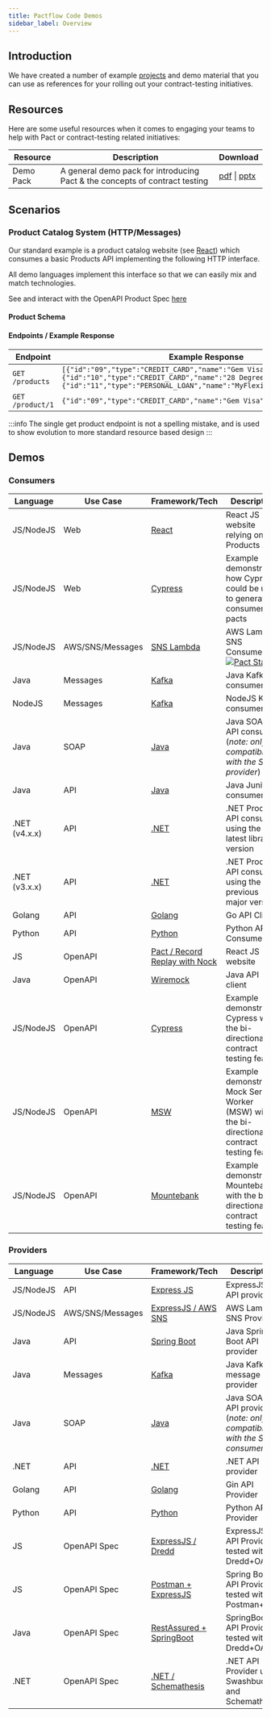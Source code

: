 ```yaml
---
title: Pactflow Code Demos
sidebar_label: Overview
---
```



## Introduction

We have created a number of example [projects](#Demos) and demo material that you can use as references for your rolling out your contract-testing initiatives.

## Resources

Here are some useful resources when it comes to engaging your teams to help with Pact or contract-testing related initiatives:

| Resource  | Description                                                                 | Download                                                                                                                                               |
| --------- | --------------------------------------------------------------------------- | ------------------------------------------------------------------------------------------------------------------------------------------------------ |
| Demo Pack | A general demo pack for introducing Pact & the concepts of contract testing | <a href="/resources/pactflow-demo-pack_2020.pdf" target="_blank">pdf</a> \| <a href="/resources/pactflow-demo-pack_2020.pptx" target="_blank">pptx</a> |

## Scenarios

### Product Catalog System (HTTP/Messages)

Our standard example is a product catalog website (see [React](/docs/examples/js/consumer)) which consumes a basic Products API implementing the following HTTP interface.

All demo languages implement this interface so that we can easily mix and match technologies.

See and interact with the OpenAPI Product Spec [here](/oas/products)

#### Product Schema

<ApiSchema id="oas-product" pointer="#/components/schemas/Product" />

#### Endpoints / Example Response

| Endpoint         | Example Response                                                                                                                                                                                                |
| ---------------- | --------------------------------------------------------------------------------------------------------------------------------------------------------------------------------------------------------------- |
| `GET /products`  | `[{"id":"09","type":"CREDIT_CARD","name":"Gem Visa","version":"v1"},{"id":"10","type":"CREDIT_CARD","name":"28 Degrees","version":"v1"},{"id":"11","type":"PERSONAL_LOAN","name":"MyFlexiPay","version":"v2"}]` |
| `GET /product/1` | `{"id":"09","type":"CREDIT_CARD","name":"Gem Visa","version":"v1"}`                                                                                                                                             |

:::info
The single get product endpoint is not a spelling mistake, and is used to show evolution to more standard resource based design
:::

## Demos

### Consumers

| Language      | Use Case         | Framework/Tech                                                                        | Description                                                                                                                                                                                                                                                                                                      |
| ------------- | ---------------- | ------------------------------------------------------------------------------------- | ---------------------------------------------------------------------------------------------------------------------------------------------------------------------------------------------------------------------------------------------------------------------------------------------------------------- |
| JS/NodeJS     | Web              | [React](/docs/examples/js/consumer)                                                   | React JS website relying on a Products API                                                                                                                                                                                                                                                                       |
| JS/NodeJS     | Web              | [Cypress](/docs/examples/cypress)                                                     | Example demonstrating how Cypress could be used to generate consumer pacts                                                                                                                                                                                                                                       |
| JS/NodeJS     | AWS/SNS/Messages | [SNS Lambda](/docs/examples/aws/sns/consumer)                                         | AWS Lambda SNS Consumer [![Pact Status](https://testdemo.pactflow.io/pacts/provider/pactflow-example-provider-js-sns/consumer/pactflow-example-consumer-js-sns/latest/badge.svg)](https://testdemo.pactflow.io/pacts/provider/pactflow-example-provider-js-sns/consumer/pactflow-example-consumer-js-sns/latest) |
| Java          | Messages         | [Kafka](/docs/examples/kafka/java/consumer)                                           | Java Kafka consumer                                                                                                                                                                                                                                                                                              |
| NodeJS        | Messages         | [Kafka](/docs/examples/kafka/js/consumer)                                             | NodeJS Kafka consumer                                                                                                                                                                                                                                                                                            |
| Java          | SOAP             | [Java](/docs/examples/soap/java/consumer)                                             | Java SOAP API consumer (_note: only compatible with the SOAP provider_)                                                                                                                                                                                                                                          |
| Java          | API              | [Java](/docs/examples/java/consumer/junit)                                            | Java Junit consumer                                                                                                                                                                                                                                                                                              |
| .NET (v4.x.x) | API              | [.NET](/docs/examples/bi-directional/consumer/dotnet/)                                | .NET Products API consumer using the latest library version                                                                                                                                                                                                                                                      |
| .NET (v3.x.x) | API              | [.NET](/docs/examples/dotnet/consumer)                                                | .NET Products API consumer using the previous major version                                                                                                                                                                                                                                                      |
| Golang        | API              | [Golang](/docs/examples/golang/consumer)                                              | Go API Client                                                                                                                                                                                                                                                                                                    |
| Python        | API              | [Python](/docs/examples/python/consumer/)                                             | Python API Consumer                                                                                                                                                                                                                                                                                              |
| JS            | OpenAPI          | [Pact / Record Replay with Nock](/docs/examples/bi-directional/consumer/recordreplay) | React JS website                                                                                                                                                                                                                                                                                                 |
| Java          | OpenAPI          | [Wiremock](/docs/examples/bi-directional/consumer/wiremock/)                          | Java API client                                                                                                                                                                                                                                                                                                  |
| JS/NodeJS     | OpenAPI          | [Cypress](/docs/examples/bi-directional/consumer/cypress/)                            | Example demonstrating Cypress with the bi-directional contract testing feature                                                                                                                                                                                                                                   |
| JS/NodeJS     | OpenAPI          | [MSW](/docs/examples/bi-directional/consumer/msw/)                                    | Example demonstrating Mock Service Worker (MSW) with the bi-directional contract testing feature                                                                                                                                                                                                                 |
| JS/NodeJS     | OpenAPI          | [Mountebank](/docs/examples/bi-directional/consumer/mountebank/)                      | Example demonstrating Mountebank with the bi-directional contract testing feature                                                                                                                                                                                                                                |

### Providers

| Language  | Use Case         | Framework/Tech                                                                 | Description                                                             |
| --------- | ---------------- | ------------------------------------------------------------------------------ | ----------------------------------------------------------------------- |
| JS/NodeJS | API              | [Express JS](/docs/examples/js/provider)                                       | ExpressJS API provider                                                  |
| JS/NodeJS | AWS/SNS/Messages | [ExpressJS / AWS SNS](/docs/examples/aws/sns/provider)                         | AWS Lambda SNS Provider                                                 |
| Java      | API              | [Spring Boot](/docs/examples/java/provider-springboot)                         | Java Spring Boot API provider                                           |
| Java      | Messages         | [Kafka](/docs/examples/kafka/java/provider)                                    | Java Kafka message provider                                             |
| Java      | SOAP             | [Java](/docs/examples/soap/java/provider)                                      | Java SOAP API provider (_note: only compatible with the SOAP consumer_) |
| .NET      | API              | [.NET](/docs/examples/dotnet/provider)                                         | .NET API provider                                                       |
| Golang    | API              | [Golang](/docs/examples/golang/provider)                                       | Gin API Provider                                                        |
| Python    | API              | [Python](/docs/examples/python/provider/)                                      | Python API Provider                                                     |
| JS        | OpenAPI Spec     | [ExpressJS / Dredd](/docs/examples/bi-directional/provider/dredd)              | ExpressJS API Provider tested with Dredd+OAS                            |
| JS        | OpenAPI Spec     | [Postman + ExpressJS](/docs/examples/bi-directional/provider/postman)          | Spring Boot API Provider tested with Postman+OAS                        |
| Java      | OpenAPI Spec     | [RestAssured + SpringBoot](/docs/examples/bi-directional/provider/restassured) | SpringBoot API Provider tested with Dredd+OAS                           |
| .NET      | OpenAPI Spec     | [.NET / Schemathesis](/docs/examples/bi-directional/provider/dotnet/)          | .NET API Provider using Swashbuckle and Schemathesis                    |
